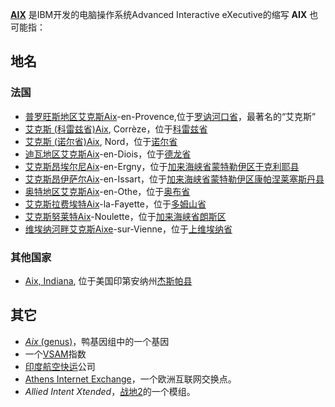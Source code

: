 '''[[AIX|AIX]]''' 是IBM开发的电脑操作系统Advanced Interactive eXecutive的缩写
{{TOC right}}
'''AIX''' 也可能指：
== 地名 ==
===法国===
*[[普罗旺斯地区艾克斯|普罗旺斯地区艾克斯]]Aix-en-Provence,位于[[罗讷河口省|罗讷河口省]]，最著名的“艾克斯”
*[[艾克斯_(科雷兹省)|艾克斯 (科雷兹省)]]Aix, Corrèze，位于[[科雷兹省|科雷兹省]]
*[[艾克斯_(诺尔省)|艾克斯 (诺尔省)]]Aix, Nord，位于[[诺尔省|诺尔省]]
*[[迪瓦地区艾克斯|迪瓦地区艾克斯]]Aix-en-Diois，位于[[德龙省|德龙省]]
*[[艾克斯昂埃尔尼|艾克斯昂埃尔尼]]Aix-en-Ergny，位于[[加来海峡省|加来海峡省]][[蒙特勒伊区|蒙特勒伊区]][[于克利耶县|于克利耶县]]
*[[艾克斯昂伊萨尔|艾克斯昂伊萨尔]]Aix-en-Issart，位于[[加来海峡省|加来海峡省]][[蒙特勒伊区|蒙特勒伊区]][[康帕涅莱塞斯丹县|康帕涅莱塞斯丹县]]
*[[奥特地区艾克斯|奥特地区艾克斯]]Aix-en-Othe，位于[[奥布省|奥布省]]
*[[艾克斯拉费埃特|艾克斯拉费埃特]]Aix-la-Fayette，位于[[多姆山省|多姆山省]]
*[[艾克斯努莱特|艾克斯努莱特]]Aix-Noulette，位于[[加来海峡省|加来海峡省]][[朗斯区|朗斯区]]
*[[维埃纳河畔艾克斯|维埃纳河畔艾克斯]]Aixe-sur-Vienne，位于[[上维埃纳省|上维埃纳省]]

===其他国家===
* [[Aix,_Indiana|Aix, Indiana]], 位于美国印第安纳州[[杰斯帕县_(印地安纳州)|杰斯帕县]]

==其它==
*[[Aix_(基因)|''Aix'' (genus)]]，鸭基因组中的一个基因
*一个[[VSAM|VSAM]]指数
*[[印度航空快运|印度航空快运]]公司
*[[Athens_Internet_Exchange|Athens Internet Exchange]]，一个欧洲互联网交换点。
*''Allied Intent Xtended''，[[战地2|战地2]]的一个模组。

{{disambig|cat=三字拉丁字母縮寫消歧義}}